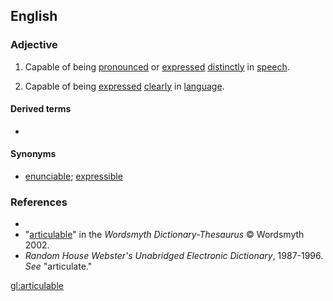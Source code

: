 ==English==

===Adjective===
{{en-adj}}

# {{context|of words, linguistic expressions, etc.}} Capable of being [[pronounce]]d or [[express]]ed [[distinctly]] in [[speech]].
# {{context|of ideas, thoughts, etc.}} Capable of being [[express]]ed [[clearly]] in [[language]].

====Derived terms====
* {{l|en|inarticulable}}

====Synonyms====
* [[enunciable]]; [[expressible]]

===References===
*{{R:Dictionary.com}}
*"[http://www.wordsmyth.net/live/home.php?script=search&matchent=articulable&matchtype=exact articulable]" in the ''Wordsmyth Dictionary-Thesaurus'' © Wordsmyth 2002.
*''Random House Webster's Unabridged Electronic Dictionary'', 1987-1996. ''See'' "articulate."

[[gl:articulable]]